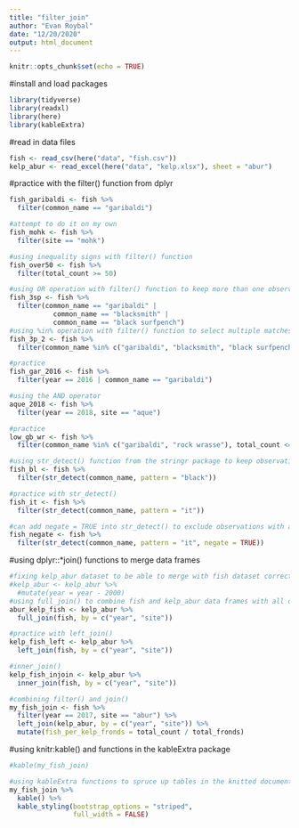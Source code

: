 ```yaml
---
title: "filter_join"
author: "Evan Roybal"
date: "12/20/2020"
output: html_document
---
```


```r
knitr::opts_chunk$set(echo = TRUE)
```

#install and load packages
```r
library(tidyverse)
library(readxl)
library(here)
library(kableExtra)
```

#read in data files
```r
fish <- read_csv(here("data", "fish.csv"))
kelp_abur <- read_excel(here("data", "kelp.xlsx"), sheet = "abur")
```

#practice with the filter() function from dplyr
```r
fish_garibaldi <- fish %>%
  filter(common_name == "garibaldi")

#attempt to do it on my own
fish_mohk <- fish %>%
  filter(site == "mohk")

#using inequality signs with filter() function
fish_over50 <- fish %>%
  filter(total_count >= 50)

#using OR operation with filter() function to keep more than one observation
fish_3sp <- fish %>%
  filter(common_name == "garibaldi" |
           common_name == "blacksmith" |
           common_name == "black surfpench")
#using %in% operation with filter() function to select multiple matches in the same variable
fish_3p_2 <- fish %>%
  filter(common_name %in% c("garibaldi", "blacksmith", "black surfpench"))

#practice
fish_gar_2016 <- fish %>%
  filter(year == 2016 | common_name == "garibaldi")

#using the AND operator
aque_2018 <- fish %>%
  filter(year == 2018, site == "aque")

#practice
low_gb_wr <- fish %>%
  filter(common_name %in% c("garibaldi", "rock wrasse"), total_count <= 10)

#using str_detect() function from the stringr package to keep observations that match a specified pattern
fish_bl <- fish %>%
  filter(str_detect(common_name, pattern = "black"))

#practice with str_detect()
fish_it <- fish %>%
  filter(str_detect(common_name, pattern = "it"))

#can add negate = TRUE into str_detect() to exclude observations with a specific string pattern
fish_negate <- fish %>%
  filter(str_detect(common_name, pattern = "it", negate = TRUE))
```

#using dplyr::*join() functions to merge data frames
```r
#fixing kelp_abur dataset to be able to merge with fish dataset correctly
#kelp_abur <- kelp_abur %>%
  #mutate(year = year - 2000)
#using full_join() to combine fish and kelp_abur data frames with all data being preserved
abur_kelp_fish <- kelp_abur %>%
  full_join(fish, by = c("year", "site"))

#practice with left_join()
kelp_fish_left <- kelp_abur %>%
  left_join(fish, by = c("year", "site"))

#inner_join()
kelp_fish_injoin <- kelp_abur %>%
  inner_join(fish, by = c("year", "site"))

#combining filter() and join()
my_fish_join <- fish %>%
  filter(year == 2017, site == "abur") %>%
  left_join(kelp_abur, by = c("year", "site")) %>%
  mutate(fish_per_kelp_fronds = total_count / total_fronds)
```

#using knitr:kable() and functions in the kableExtra package
```r
#kable(my_fish_join)

#using kableExtra functions to spruce up tables in the knitted document
my_fish_join %>%
  kable() %>%
  kable_styling(bootstrap_options = "striped",
                full_width = FALSE)
```

